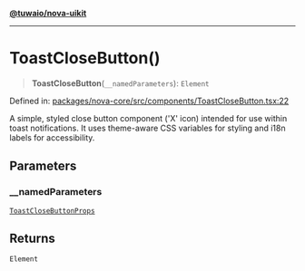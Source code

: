 [**@tuwaio/nova-uikit**](../../../README.md)

***

# ToastCloseButton()

> **ToastCloseButton**(`__namedParameters`): `Element`

Defined in: [packages/nova-core/src/components/ToastCloseButton.tsx:22](https://github.com/TuwaIO/nova-uikit/blob/465727cc7679afe03481c0a87226bb585ac2e3b7/packages/nova-core/src/components/ToastCloseButton.tsx#L22)

A simple, styled close button component ('X' icon) intended for use within toast notifications.
It uses theme-aware CSS variables for styling and i18n labels for accessibility.

## Parameters

### \_\_namedParameters

[`ToastCloseButtonProps`](../type-aliases/ToastCloseButtonProps.md)

## Returns

`Element`
